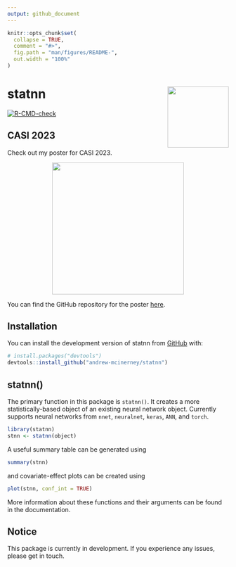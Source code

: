 ```yaml
---
output: github_document
---
```


<!-- README.md is generated from README.Rmd. Please edit that file -->

```r
knitr::opts_chunk$set(
  collapse = TRUE,
  comment = "#>",
  fig.path = "man/figures/README-",
  out.width = "100%"
) 
```

# statnn <img src="man/figures/logo.png" align="right" height="139"/>

<!-- badges: start -->
[![R-CMD-check](https://github.com/andrew-mcinerney/statnn/workflows/R-CMD-check/badge.svg)](https://github.com/andrew-mcinerney/statnn/actions)
<!-- badges: end -->


## CASI 2023

Check out my poster for CASI 2023.


<!-- [![CASI Poster](man/figures/casi-poster.png)](https://andrew-mcinerney.github.io/statnn/articles/web-only/casi-poster.html) -->

<center><a href="https://andrew-mcinerney.github.io/statnn/articles/web-only/casi-poster.html">
  <img src="man/figures/casi-poster.png" style="width:300px">
</a></center>

You can find the GitHub repository for the poster [here](https://github.com/andrew-mcinerney/CASI2023).

## Installation

You can install the development version of statnn from [GitHub](https://github.com/) with:

``` r
# install.packages("devtools")
devtools::install_github("andrew-mcinerney/statnn")
```

## statnn()

The primary function in this package is `statnn()`.
It creates a more statistically-based object of an existing neural network
object.
Currently supports neural networks from `nnet`, `neuralnet`, `keras`, `ANN`,
and `torch`.

```r
library(statnn)
stnn <- statnn(object)
```

A useful summary table can be generated using
```r
summary(stnn)
```

and covariate-effect plots can be created using
```r
plot(stnn, conf_int = TRUE)
```

More information about these functions and their arguments can be found in the
documentation.


## Notice

This package is currently in development. 
If you experience any issues, please get in touch.